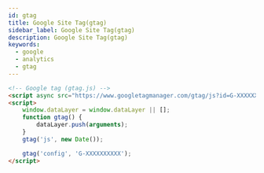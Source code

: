 ```yaml
---
id: gtag
title: Google Site Tag(gtag)
sidebar_label: Google Site Tag(gtag)
description: Google Site Tag(gtag)
keywords:
  - google
  - analytics
  - gtag
---
```


```html
<!-- Google tag (gtag.js) -->
<script async src="https://www.googletagmanager.com/gtag/js?id=G-XXXXXXXXXX"></script>
<script>
	window.dataLayer = window.dataLayer || [];
	function gtag() {
		dataLayer.push(arguments);
	}
	gtag('js', new Date());

	gtag('config', 'G-XXXXXXXXXX');
</script>
```
